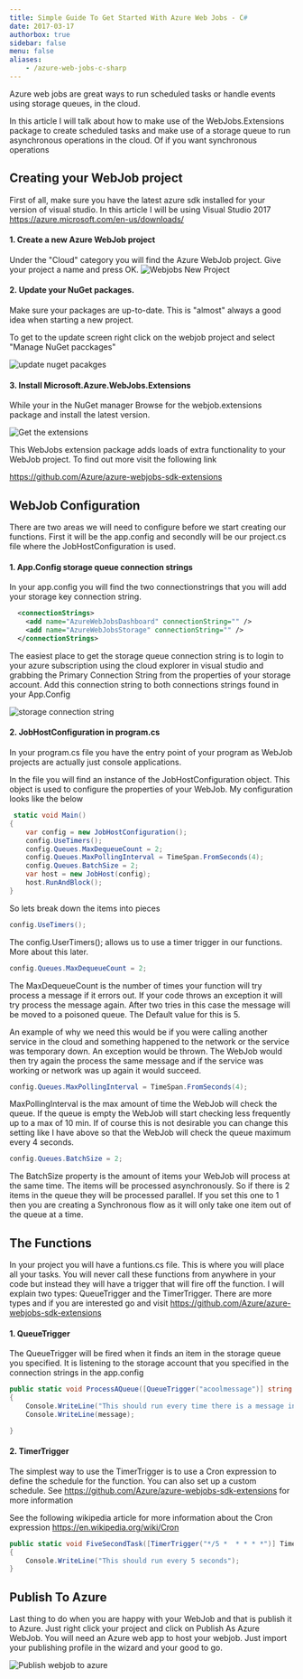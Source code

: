 ```yaml
---
title: Simple Guide To Get Started With Azure Web Jobs - C#
date: 2017-03-17
authorbox: true
sidebar: false
menu: false
aliases:
    - /azure-web-jobs-c-sharp
---
```

Azure web jobs are great ways to run scheduled tasks or handle events using storage queues, in the cloud. 

In this article I will talk about how to make use of the WebJobs.Extensions package to create scheduled tasks and make use of a storage queue to run asynchronous operations in the cloud. Of if you want synchronous operations

## Creating your WebJob project

First of all, make sure you have the latest azure sdk installed for your version of visual studio. In this article I will be using Visual Studio 2017
https://azure.microsoft.com/en-us/downloads/
 
#### 1. Create a new Azure WebJob project

Under the "Cloud" category you will find the Azure WebJob project. Give your project a name and press OK.
![Webjobs New Project](./NewProject.png)

#### 2. Update your NuGet packages.

Make sure your packages are up-to-date. This is "almost" always a good idea when starting a new project. 

To get to the update screen right click on the webjob project and select "Manage NuGet pacckages"

![update nuget pacakges](./Update-Nuget-Packages.png)

#### 3. Install Microsoft.Azure.WebJobs.Extensions

While your in the NuGet manager Browse for the webjob.extensions package and install the latest version. 

![Get the extensions](./WebJob-Extensions.png)

This WebJobs extension package adds loads of extra functionality to your WebJob project. To find out more visit the following link 

https://github.com/Azure/azure-webjobs-sdk-extensions

## WebJob Configuration

There are two areas we will need to configure before we start creating our functions. First it will be the app.config and secondly will be our project.cs file where the JobHostConfiguration is used.

#### 1. App.Config storage queue connection strings

In your app.config you will find the two connectionstrings that you will add your storage key connection string. 
```xml
  <connectionStrings>
    <add name="AzureWebJobsDashboard" connectionString="" />
    <add name="AzureWebJobsStorage" connectionString="" />
  </connectionStrings>
```

The easiest place to get the storage queue connection string is to login to your azure subscription using the cloud explorer in visual studio and grabbing the Primary Connection String from the properties of your storage account. Add this connection string to both connections strings found in your App.Config

![storage connection string](./Storage-queue-connection-string.png)

#### 2. JobHostConfiguration in program.cs 

In your program.cs file you have the entry point of your program as WebJob projects are actually just console applications.

In the file you will find an instance of the JobHostConfiguration object. This object is used to configure the properties of your WebJob. My configuration looks like the below

```c#
 static void Main()
{
    var config = new JobHostConfiguration();
    config.UseTimers();
    config.Queues.MaxDequeueCount = 2;
    config.Queues.MaxPollingInterval = TimeSpan.FromSeconds(4);
    config.Queues.BatchSize = 2;
    var host = new JobHost(config);
    host.RunAndBlock();
}
```

So lets break down the items into pieces

```c#
config.UseTimers();
```
The config.UserTimers(); allows us to use a timer trigger in our functions. More about this later. 
```c#
config.Queues.MaxDequeueCount = 2;
```
The MaxDequeueCount is the number of times your function will try process a message if it errors out. If your code throws an exception it will try process the message again. After two tries in this case the message will be moved to a poisoned queue. The Default value for this is 5.

An example of why we need this would be if you were calling another service in the cloud and something happened to the network or the service was temporary down. An exception would be thrown. The WebJob would then try again the process the same message and if the service was working or network was up again it would succeed. 
```c#
config.Queues.MaxPollingInterval = TimeSpan.FromSeconds(4);
```
MaxPollingInterval is the max amount of time the WebJob will check the queue. If the queue is empty the WebJob will start checking less frequently up to a max of 10 min. If of course this is not desirable you can change this setting like I have above so that the WebJob will check the queue maximum every 4 seconds. 

```c#
config.Queues.BatchSize = 2;
```

The BatchSize property is the amount of items your WebJob will process at the same time. The items will be processed asynchronously. So if there is 2 items in the queue they will be processed parallel. If you set this one to 1 then you are creating a Synchronous flow as it will only take one item out of the queue at a time. 

## The Functions 

In your project you will have a funtions.cs file. This is where you will place all your tasks. You will never call these functions from anywhere in your code but instead they will have a trigger that will fire off the function. I will explain two types: QueueTrigger and the TimerTrigger. There are more types and if you are interested go and visit https://github.com/Azure/azure-webjobs-sdk-extensions

#### 1. QueueTrigger
The QueueTrigger will be fired when it finds an item in the storage queue you specified. It is listening to the storage account that you specified in the connection strings in the app.config

```c#
public static void ProcessAQueue([QueueTrigger("acoolmessage")] string message, TextWriter log)
{
    Console.WriteLine("This should run every time there is a message in the queue");
    Console.WriteLine(message);

}
```

#### 2. TimerTrigger
The simplest way to use the TimerTrigger is to use a Cron expression to define the schedule for the function. You can also set up a custom schedule. See https://github.com/Azure/azure-webjobs-sdk-extensions for more information

See the following wikipedia article for more information about the Cron expression
https://en.wikipedia.org/wiki/Cron

```c#
public static void FiveSecondTask([TimerTrigger("*/5 *  * * * *")] TimerInfo timer)
{
    Console.WriteLine("This should run every 5 seconds");
}

```

## Publish To Azure
Last thing to do when you are happy with your WebJob and that is publish it to Azure. Just right click your project and click on Publish As Azure WebJob. You will need an Azure web app to host your webjob. Just import your publishing profile in the wizard and your good to go. 

![Publish webjob to azure](./PublishToAzure.png)
